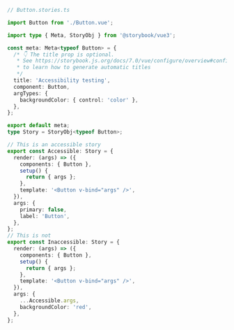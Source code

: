 ```ts
// Button.stories.ts

import Button from './Button.vue';

import type { Meta, StoryObj } from '@storybook/vue3';

const meta: Meta<typeof Button> = {
  /* 👇 The title prop is optional.
   * See https://storybook.js.org/docs/7.0/vue/configure/overview#configure-story-loading
   * to learn how to generate automatic titles
   */
  title: 'Accessibility testing',
  component: Button,
  argTypes: {
    backgroundColor: { control: 'color' },
  },
};

export default meta;
type Story = StoryObj<typeof Button>;

// This is an accessible story
export const Accessible: Story = {
  render: (args) => ({
    components: { Button },
    setup() {
      return { args };
    },
    template: '<Button v-bind="args" />',
  }),
  args: {
    primary: false,
    label: 'Button',
  },
};
// This is not
export const Inaccessible: Story = {
  render: (args) => ({
    components: { Button },
    setup() {
      return { args };
    },
    template: '<Button v-bind="args" />',
  }),
  args: {
    ...Accessible.args,
    backgroundColor: 'red',
  },
};
```
